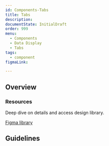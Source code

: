 ```yaml
---
id: Components-Tabs
title: Tabs
description: 
documentState: InitialDraft
order: 999
menu:
  - Components
  - Data Display
  - Tabs
tags:
  - component
figmaLink: 

---
```




## Overview



### Resources

Deep dive on details and access design library.

[Figma library]()

## Guidelines

